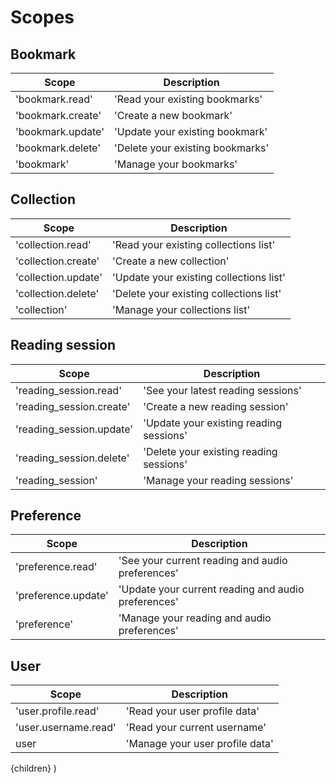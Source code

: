 
# Scopes

## Bookmark

| Scope             | Description                      |
| ----------------- | -------------------------------- |
| 'bookmark.read'   | 'Read your existing bookmarks'   |
| 'bookmark.create' | 'Create a new bookmark'          |
| 'bookmark.update' | 'Update your existing bookmark'  |
| 'bookmark.delete' | 'Delete your existing bookmarks' |
| 'bookmark'        | 'Manage your bookmarks'          |

## Collection

| Scope               | Description                             |
| ------------------- | --------------------------------------- |
| 'collection.read'   | 'Read your existing collections list'   |
| 'collection.create' | 'Create a new collection'               |
| 'collection.update' | 'Update your existing collections list' |
| 'collection.delete' | 'Delete your existing collections list' |
| 'collection'        | 'Manage your collections list'          |

## Reading session

| Scope                    | Description                             |
| ------------------------ | --------------------------------------- |
| 'reading_session.read'   | 'See your latest reading sessions'      |
| 'reading_session.create' | 'Create a new reading session'          |
| 'reading_session.update' | 'Update your existing reading sessions' |
| 'reading_session.delete' | 'Delete your existing reading sessions' |
| 'reading_session'        | 'Manage your reading sessions'          |

## Preference

| Scope               | Description                                         |
| ------------------- | --------------------------------------------------- |
| 'preference.read'   | 'See your current reading and audio preferences'    |
| 'preference.update' | 'Update your current reading and audio preferences' |
| 'preference'        | 'Manage your reading and audio preferences'         |

## User

| Scope                | Description                     |
| -------------------- | ------------------------------- |
| 'user.profile.read'  | 'Read your user profile data'   |
| 'user.username.read' | 'Read your current username'    |
| user                 | 'Manage your user profile data' |

  <GuideLayout title="OAuth2 Scopes">{children}</GuideLayout>
)
